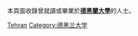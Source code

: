 本頁面收錄曾就讀或畢業於'''[[德黑蘭大學|德黑蘭大學]]'''的人士。
{{Commonscat|Alumni of University of Tehran}}

[[Category:伊朗大學校友|Tehran]]
[[Category:德黑兰大学|Category:德黑兰大学]]